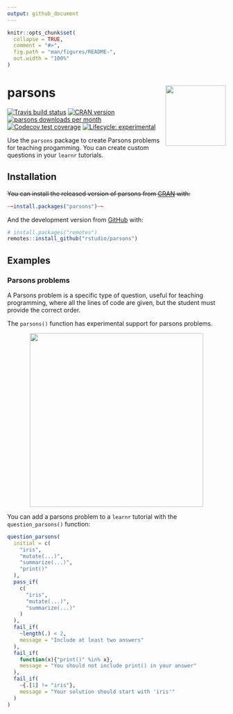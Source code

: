 ```yaml
---
output: github_document
---
```


<!-- README.md is generated from README.Rmd. Please edit that file -->

```r
knitr::opts_chunk$set(
  collapse = TRUE,
  comment = "#>",
  fig.path = "man/figures/README-",
  out.width = "100%"
)
```

# parsons <img src='man/figures/parsons-logo.png' align="right" height="139" />


<!-- badges: start -->
[![Travis build status](https://travis-ci.org/rstudio/parsons.svg?branch=master)](https://travis-ci.org/rstudio/parsons)
[![CRAN version](http://www.r-pkg.org/badges/version/parsons)](https://cran.r-project.org/package=parsons)
[![parsons downloads per month](http://cranlogs.r-pkg.org/badges/parsons)](http://www.rpackages.io/package/parsons)
[![Codecov test coverage](https://codecov.io/gh/rstudio/parsons/branch/master/graph/badge.svg)](https://codecov.io/gh/rstudio/parsons?branch=master)
[![Lifecycle: experimental](https://img.shields.io/badge/lifecycle-experimental-orange.svg)](https://www.tidyverse.org/lifecycle/#experimental)
<!-- badges: end -->


Use the `parsons` package to create Parsons problems for teaching progamming. You can create custom questions in your `learnr` tutorials.


## Installation

~~You can install the released version of parsons from [CRAN](https://CRAN.R-project.org) with:~~

```r
~~install.packages("parsons")~~
```

And the development version from [GitHub](https://github.com/rstudio/parsons) with:

```r
# install.packages("remotes")
remotes::install_github("rstudio/parsons")
```


## Examples


### Parsons problems

A Parsons problem is a specific type of question, useful for teaching programming, where all the lines of code are given, but the student must provide the correct order.

The `parsons()` function has experimental support for parsons problems.

<center>
<img src="man/figures/parsons_app.gif" style = 'width:400px;'></img>
</center>

You can add a parsons problem to a `learnr` tutorial with the `question_parsons()` function:

```R
question_parsons(
  initial = c(
    "iris",
    "mutate(...)",
    "summarize(...)",
    "print()"
  ),
  pass_if(
    c(
      "iris",
      "mutate(...)",
      "summarize(...)"
    )
  ),
  fail_if(
    ~length(.) < 2,
    message = "Include at least two answers"
  ),
  fail_if(
    function(x){"print()" %in% x},
    message = "You should not include print() in your answer"
  ),
  fail_if(
    ~{.[1] != "iris"},
    message = "Your solution should start with 'iris'"
  )
)
```
